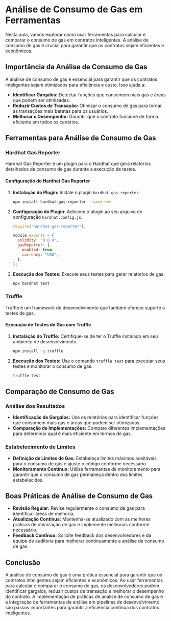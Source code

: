 # Análise de Consumo de Gas em Ferramentas

Nesta aula, vamos explorar como usar ferramentas para calcular e comparar o consumo de gas em contratos inteligentes. A análise de consumo de gas é crucial para garantir que os contratos sejam eficientes e econômicos.

## Importância da Análise de Consumo de Gas

A análise de consumo de gas é essencial para garantir que os contratos inteligentes sejam otimizados para eficiência e custo. Isso ajuda a:

- **Identificar Gargalos:** Detectar funções que consomem mais gas e áreas que podem ser otimizadas.
- **Reduzir Custos de Transação:** Otimizar o consumo de gas para tornar as transações mais baratas para os usuários.
- **Melhorar o Desempenho:** Garantir que o contrato funcione de forma eficiente em todos os cenários.

## Ferramentas para Análise de Consumo de Gas

### Hardhat Gas Reporter

Hardhat Gas Reporter é um plugin para o Hardhat que gera relatórios detalhados de consumo de gas durante a execução de testes.

#### Configuração do Hardhat Gas Reporter

1. **Instalação do Plugin:** Instale o plugin `hardhat-gas-reporter`.

   ```bash
   npm install hardhat-gas-reporter --save-dev
   ```

2. **Configuração do Plugin:** Adicione o plugin ao seu arquivo de configuração `hardhat.config.js`.

   ```javascript
   require("hardhat-gas-reporter");

   module.exports = {
     solidity: "0.8.0",
     gasReporter: {
       enabled: true,
       currency: "USD",
     },
   };
   ```

3. **Execução dos Testes:** Execute seus testes para gerar relatórios de gas.

   ```bash
   npx hardhat test
   ```

### Truffle

Truffle é um framework de desenvolvimento que também oferece suporte a testes de gas.

#### Execução de Testes de Gas com Truffle

1. **Instalação do Truffle:** Certifique-se de ter o Truffle instalado em seu ambiente de desenvolvimento.

   ```bash
   npm install -g truffle
   ```

2. **Execução dos Testes:** Use o comando `truffle test` para executar seus testes e monitorar o consumo de gas.

   ```bash
   truffle test
   ```

## Comparação de Consumo de Gas

### Análise dos Resultados

- **Identificação de Gargalos:** Use os relatórios para identificar funções que consomem mais gas e áreas que podem ser otimizadas.
- **Comparação de Implementações:** Compare diferentes implementações para determinar qual é mais eficiente em termos de gas.

### Estabelecimento de Limites

- **Definição de Limites de Gas:** Estabeleça limites máximos aceitáveis para o consumo de gas e ajuste o código conforme necessário.
- **Monitoramento Contínuo:** Utilize ferramentas de monitoramento para garantir que o consumo de gas permaneça dentro dos limites estabelecidos.

## Boas Práticas de Análise de Consumo de Gas

- **Revisão Regular:** Revise regularmente o consumo de gas para identificar áreas de melhoria.
- **Atualização Contínua:** Mantenha-se atualizado com as melhores práticas de otimização de gas e implemente melhorias conforme necessário.
- **Feedback Contínuo:** Solicite feedback dos desenvolvedores e da equipe de auditoria para melhorar continuamente a análise de consumo de gas.

## Conclusão

A análise de consumo de gas é uma prática essencial para garantir que os contratos inteligentes sejam eficientes e econômicos. Ao usar ferramentas para calcular e comparar o consumo de gas, os desenvolvedores podem identificar gargalos, reduzir custos de transação e melhorar o desempenho do contrato. A implementação de práticas de análise de consumo de gas e a integração de ferramentas de análise em pipelines de desenvolvimento são passos importantes para garantir a eficiência contínua dos contratos inteligentes.
